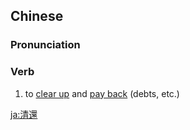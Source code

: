 ==Chinese==
{{zh-forms|s=清还}}

===Pronunciation===
{{zh-pron
|m=qīnghuán
|c=cing1 waan4
|mn=qz,xm,zz:chheng-hoân/xm:chheng-hâiⁿ
|cat=v
}}

===Verb===
{{zh-verb}}

# to [[clear up]] and [[pay back]] (debts, etc.)

[[ja:清還]]